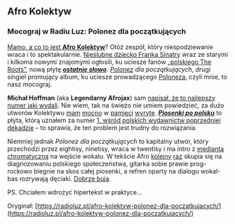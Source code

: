 
## Afro Kolektyw

### Mocograj w Radiu Luz: Polonez dla początkujących

[Mamo, a co to jest **Afro Kolektyw**](https://www.youtube.com/watch?v=lpuKGZCsVho)? Otóż zespół, który niespodziewanie wraca i to spektakularnie. [Nieślubne dziecko Franka Sinatry](https://www.youtube.com/watch?v=DgOAxO2fsGc) wraz ze starymi i kilkoma nowymi znajomymi ogłosili, ku uciesze fanów [„polskiego The Roots”](https://www.popkiller.pl/2010-09-12%2Cafro-kolektyw-czarno-widze-przegapifszy-27), nową płytę [_**ostatnie słowo**_](https://thinman.pl/pl/p/ostatnie-slowo-CD/110). _[Polonez](https://radioluz.pl/ramowka/polonez/) dla początkujących_, drugi singiel promujący album, ku uciesze prowadzącego [Poloneza](https://www.mixcloud.com/krzysztof-ciach/polonez-15022021-15-lecie-czarno-widz%C4%99-afro-kolektywu-i-wywiad-z-micha%C5%82em-hoffmannem/), czyli mnie, to nasz mocograj.

**Michał Hoffman** (aka **Legendarny Afrojax**) sam [napisał, że to najlepszy numer jaki wydali](https://www.facebook.com/afrokolektyw/posts/pfbid02fjDRuKznBUaVh4w2CusehkbKAinT8hTWUNP8dRmxtRWctdhLPbY9FSC4tSynt3Bul). Nie wiem, tak na świeżo nie umiem powiedzieć, za dużo utworów Kolektywu [mam](https://www.youtube.com/watch?v=WqAm_UMAwA8) [mocno](https://www.youtube.com/watch?v=lMKY5NSdbns) w [pamięci](https://www.youtube.com/watch?v=SbNTM6op1NE) [wyryte](https://www.youtube.com/watch?v=ZRnziVjNv8k). [_**Piosenki po polsku**_](https://open.spotify.com/album/7iZ2fgKBeoR9IW9f0Dolr0?si=KGtl4t-ZRZi4a-ZEBD-zwQ) to płyta, którą uznałem za numer [1\. wśród polskich wydawnictw poprzedniej dekadzie](https://www.mixcloud.com/krzysztof-ciach/polonez-11-02-2020-podsumowanie-dekady-2010-2019-najlepsze-polskie-albumy-miejsca-10-1/) – to sprawia, że ten problem jest trudny do rozwiązania.

Niemniej jednak _Polonez dla początkujących_ to kapitalny utwór, który przechodzi przez eightisy, ninetisy, wraca w twentisy i ma intro z [mediantą chromatyczną](https://www.facebook.com/glebogryzarkamusic/posts/pfbid0yQNXCEEU4Qyakpri3HgMnYB65NHKoDhPULMQLEuFDz3yztMpjqdENhAXjdjhyVHql) na wejście wokalu. W tekście Afro [kolejny](https://www.youtube.com/watch?v=ksBOjXdPALQ) [raz](https://www.youtube.com/watch?v=4Qm-jyvEbq4) skupia się na diagnozowaniu polskiego społeczeństwa, gitarka sobie prawie prog-rockowo biegnie na skos całej piosenki, a refren oparty na dialogu wokal-bas rozrywają dęciaki. [Dobrze buja](https://www.youtube.com/watch?v=75YK_1ccrLQ).

<Youtube src="https://youtu.be/pRlzEDooJbk" />

PS. Chciałem wdrożyć hipertekst w praktyce…

Oryginał: [https://radioluz.pl/afro-kolektyw-polonez-dla-poczatkujacych/](https://radioluz.pl/afro-kolektyw-polonez-dla-poczatkujacych/)
